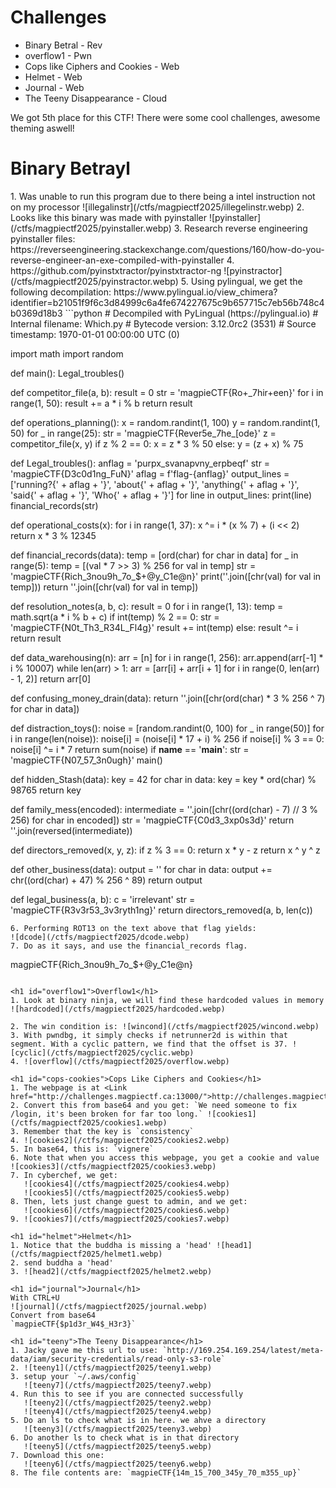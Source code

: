 
# Challenges
- <Link href="#binary-betrayl">Binary Betral - Rev</Link>
- <Link href="#overflow1">overflow1 - Pwn</Link>
- <Link href="#cops-cookies">Cops like Ciphers and Cookies - Web</Link>
- <Link href="#helmet">Helmet - Web</Link>
- <Link href="#journal">Journal - Web</Link>
- <Link href="#teeny">The Teeny Disappearance - Cloud</Link>

We got 5th place for this CTF! There were some cool challenges, awesome theming aswell!

<h1 id="binary-betrayl">Binary Betrayl</h1>
1. Was unable to run this program due to there being a intel instruction not on my processor
![illegalinstr](/ctfs/magpiectf2025/illegelinstr.webp)
2. Looks like this binary was made with pyinstaller
![pyinstaller](/ctfs/magpiectf2025/pyinstaller.webp)
3. Research reverse engineering pyinstaller files: <Link href="https://reverseengineering.stackexchange.com/questions/160/how-do-you-reverse-engineer-an-exe-compiled-with-pyinstaller/">https://reverseengineering.stackexchange.com/questions/160/how-do-you-reverse-engineer-an-exe-compiled-with-pyinstaller</Link>
4. <Link href="https://github.com/pyinstxtractor/pyinstxtractor-ng">https://github.com/pyinstxtractor/pyinstxtractor-ng</Link>
![pyinstractor](/ctfs/magpiectf2025/pyinstractor.webp)
5. Using pylingual, we get the following decompilation: <Link href="https://www.pylingual.io/view_chimera?identifier=b21051f9f6c3d84999c6a4fe674227675c9b657715c7eb56b748c4b0369d18b3">https://www.pylingual.io/view_chimera?identifier=b21051f9f6c3d84999c6a4fe674227675c9b657715c7eb56b748c4b0369d18b3</Link>
```python
# Decompiled with PyLingual (https://pylingual.io)
# Internal filename: Which.py
# Bytecode version: 3.12.0rc2 (3531)
# Source timestamp: 1970-01-01 00:00:00 UTC (0)

import math
import random

def main():
    Legal_troubles()

def competitor_file(a, b):
    result = 0
    str = 'magpieCTF{Ro+_7hir+een}'
    for i in range(1, 50):
        result += a * i % b
    return result

def operations_planning():
    x = random.randint(1, 100)
    y = random.randint(1, 50)
    for _ in range(25):
        str = 'magpieCTF{Rever5e_7he_[ode}'
        z = competitor_file(x, y)
        if z % 2 == 0:
            x = z * 3 % 50
        else:
            y = (z + x) % 75

def Legal_troubles():
    anflag = 'purpx_svanapvny_erpbeqf'
    str = 'magpieCTF{D3c0d1ng_FuN}'
    aflag = f'flag-{anflag}'
    output_lines = ['running?{' + aflag + '}', 'about{' + aflag + '}', 'anything{' + aflag + '}', 'said{' + aflag + '}', 'Who{' + aflag + '}']
    for line in output_lines:
        print(line)
    financial_records(str)

def operational_costs(x):
    for i in range(1, 37):
        x ^= i * (x % 7) + (i << 2)
    return x * 3 % 12345

def financial_records(data):
    temp = [ord(char) for char in data]
    for _ in range(5):
        temp = [(val * 7 >> 3) % 256 for val in temp]
    str = 'magpieCTF{Rich_3nou9h_7o_$+@y_C1e@n}'
    print(''.join([chr(val) for val in temp]))
    return ''.join([chr(val) for val in temp])

def resolution_notes(a, b, c):
    result = 0
    for i in range(1, 13):
        temp = math.sqrt(a * i % b + c)
        if int(temp) % 2 == 0:
            str = 'magpieCTF{N0t_Th3_R34L_Fl4g}'
            result += int(temp)
        else:
            result ^= i
    return result

def data_warehousing(n):
    arr = [n]
    for i in range(1, 256):
        arr.append(arr[-1] * i % 10007)
    while len(arr) > 1:
        arr = [arr[i] + arr[i + 1] for i in range(0, len(arr) - 1, 2)]
    return arr[0]

def confusing_money_drain(data):
    return ''.join([chr(ord(char) * 3 % 256 ^ 7) for char in data])

def distraction_toys():
    noise = [random.randint(0, 100) for _ in range(50)]
    for i in range(len(noise)):
        noise[i] = (noise[i] * 17 + i) % 256
        if noise[i] % 3 == 0:
            noise[i] ^= i * 7
    return sum(noise)
if __name__ == '__main__':
    str = 'magpieCTF{N07_57_3n0ugh}'
    main()

def hidden_Stash(data):
    key = 42
    for char in data:
        key = key * ord(char) % 98765
    return key

def family_mess(encoded):
    intermediate = ''.join([chr((ord(char) - 7) // 3 % 256) for char in encoded])
    str = 'magpieCTF{C0d3_3xp0s3d}'
    return ''.join(reversed(intermediate))

def directors_removed(x, y, z):
    if z % 3 == 0:
        return x * y - z
    return x ^ y ^ z

def other_business(data):
    output = ''
    for char in data:
        output += chr((ord(char) + 47) % 256 ^ 89)
    return output

def legal_business(a, b):
    c = 'irrelevant'
    str = 'magpieCTF{R3v3r53_3v3ryth1ng}'
    return directors_removed(a, b, len(c))
```
6. Performing ROT13 on the text above that flag yields:
![dcode](/ctfs/magpiectf2025/dcode.webp)
7. Do as it says, and use the financial_records flag.
```
magpieCTF{Rich_3nou9h_7o_$+@y_C1e@n}
```

<h1 id="overflow1">Overflow1</h1>
1. Look at binary ninja, we will find these hardcoded values in memory ![hardcoded](/ctfs/magpiectf2025/hardcoded.webp)

2. The win condition is: ![wincond](/ctfs/magpiectf2025/wincond.webp)
3. With pwndbg, it simply checks if netrunner2d is within that segment. With a cyclic pattern, we find that the offset is 37. ![cyclic](/ctfs/magpiectf2025/cyclic.webp)
4. ![overflow](/ctfs/magpiectf2025/overflow.webp)

<h1 id="cops-cookies">Cops Like Ciphers and Cookies</h1>
1. The webpage is at <Link href="http://challenges.magpiectf.ca:13000/">http://challenges.magpiectf.ca:13000/</Link>
2. Convert this from base64 and you get: `We need someone to fix /login, it's been broken for far too long.` ![cookies1](/ctfs/magpiectf2025/cookies1.webp)
3. Remember that the key is `consistency`
4. ![cookies2](/ctfs/magpiectf2025/cookies2.webp)
5. In base64, this is: `vignere`
6. Note that when you access this webpage, you get a cookie and value ![cookies3](/ctfs/magpiectf2025/cookies3.webp)
7. In cyberchef, we get:
   ![cookies4](/ctfs/magpiectf2025/cookies4.webp)
   ![cookies5](/ctfs/magpiectf2025/cookies5.webp)
8. Then, lets just change guest to admin, and we get:
   ![cookies6](/ctfs/magpiectf2025/cookies6.webp)
9. ![cookies7](/ctfs/magpiectf2025/cookies7.webp)

<h1 id="helmet">Helmet</h1>
1. Notice that the buddha is missing a 'head' ![head1](/ctfs/magpiectf2025/helmet1.webp)
2. send buddha a 'head'
3. ![head2](/ctfs/magpiectf2025/helmet2.webp)

<h1 id="journal">Journal</h1>
With CTRL+U
![journal](/ctfs/magpiectf2025/journal.webp)
Convert from base64
`magpieCTF{$p1d3r_W4$_H3r3}`

<h1 id="teeny">The Teeny Disappearance</h1>
1. Jacky gave me this url to use: `http://169.254.169.254/latest/meta-data/iam/security-credentials/read-only-s3-role`
2. ![teeny1](/ctfs/magpiectf2025/teeny1.webp)
3. setup your `~/.aws/config`
   ![teeny7](/ctfs/magpiectf2025/teeny7.webp)
4. Run this to see if you are connected successfully
   ![teeny2](/ctfs/magpiectf2025/teeny2.webp)
   ![teeny4](/ctfs/magpiectf2025/teeny4.webp)
5. Do an ls to check what is in here. we ahve a directory
   ![teeny3](/ctfs/magpiectf2025/teeny3.webp)
6. Do another ls to check what is in that directory
   ![teeny5](/ctfs/magpiectf2025/teeny5.webp)
7. Download this one:
   ![teeny6](/ctfs/magpiectf2025/teeny6.webp)
8. The file contents are: `magpieCTF{14m_15_700_345y_70_m355_up}`
